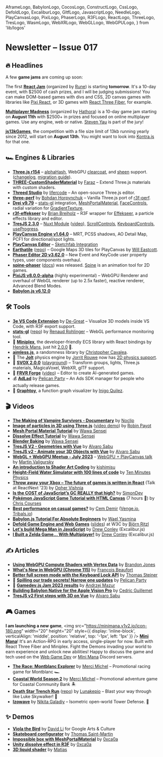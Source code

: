   AframeLogo,
  BabylonLogo,
  CocosLogo,
  ConstructLogo,
  CssLogo,
  DefoldLogo,
  ExcaliburLogo,
  GltfLogo,
  JavascriptLogo,
  NeedleLogo,
  PlayCanvasLogo,
  PixiLogo,
  PhaserLogo,
  R3FLogo,
  ReactLogo,
  ThreeLogo,
  TresLogo,
  WasmLogo,
  WebXRLogo,
  WebGLLogo,
  WebGPULogo,
} from 'lib/logos'

# Newsletter – Issue 017

<SubTitleDate value="2023-07-19" />

<NoBulletListStyles />
<NewsletterStyles />

## 🔥 Headlines

A few **game jams** are coming up soon:

The first [**React Jam**](https://reactjam.com/) (organized by [Rune](https://developers.rune.ai/)) is starting **tomorrow**. It's a 10-day event, with $2500 of cash prizes, and I will be judging submissions! You can make <CssLogo /> DOM-based games with divs and CSS, 2D canvas games with libraries like <PixiLogo /> [Pixi React](https://pixijs.io/pixi-react/), or 3D games with <R3FLogo /> [React Three Fiber](https://docs.pmnd.rs/react-three-fiber), for example.

[**Multiplayer Madness**](https://itch.io/jam/multiplayer-madness-by-hathora) (organized by [Hathora](https://hathora.dev/)) is a 10-day game jam starting on **August 11th** with $2500+ in prizes and focused on online multiplayer games. Use any engine, web or native. [Steven Yau](https://www.webgamedev.com/interviews/steven-yau) is part of the jury!

[**js13kGames**](https://js13kgames.com/), the competition with a file size limit of 13kb running yearly since 2012, will start on **August 13th**. You might want to look into [Kontra.js](https://straker.github.io/kontra/) for that one.

## 🏎 Engines & Libraries

- <ThreeLogo /> [**Three.js r154**](https://x.com/threejs/status/1674413657390977024) –
  [alphaHash](https://github.com/mrdoob/three.js/pull/24271), WebGPU
  [clearcoat](https://github.com/mrdoob/three.js/pull/26211), and
  [sheen](https://github.com/mrdoob/three.js/pull/26329) support.
  ([changelog](https://github.com/mrdoob/three.js/releases/tag/r154), [migration
  guide](https://github.com/mrdoob/three.js/wiki/Migration-Guide)).
- <ThreeLogo /> [**THREE-CustomShaderMaterial**](https://github.com/FarazzShaikh/THREE-CustomShaderMaterial)
  by [Faraz](https://x.com/CantBeFaraz) – Extend Three.js materials with custom shaders.
- <ThreeLogo /> [**Threed Studio**](https://x.com/lifercode/status/1674461318269612040) by
  [lifercode](https://x.com/lifercode) – An open-source Three.js editor.
- <ThreeLogo /> [**three-perf**](https://github.com/TheoTheDev/three-perf) by [Bohdan
  Horpynchuk](https://x.com/theo_the_dev) – Vanilla Three.js port of
  [r3f-perf](https://github.com/utsuboco/r3f-perf).
- <R3FLogo /> [**Drei v9.79**](https://github.com/pmndrs/drei/releases) –
  [stats-gl](https://github.com/RenaudRohlinger/stats-gl) integration,
  [MeshPortalMaterial](https://x.com/0xca0a/status/1669473415609085952),
  [FaceControls](https://github.com/pmndrs/drei#facecontrols), radial variation for
  [GradientTexture](https://github.com/pmndrs/drei#gradienttexture).
- <R3FLogo /> [**r3f-effekseer**](https://github.com/Ctrlmonster/r3f-effekseer) by [Brian
  Breiholz](https://x.com/BrianBreiholz) – R3F wrapper for
  [Effekseer](https://effekseer.github.io/en/), a particle effects library and editor.
- <TresLogo /> [**TresJS 2.3.0**](https://github.com/Tresjs/tres/releases) – [Nuxt
  Module](https://tresjs.org/blog/announcing-tres-nuxt-module.html)
  ([video](https://www.youtube.com/watch?v=U-6fRYfrAzU)),
  [ScrollControls](https://cientos.tresjs.org/guide/controls/scroll-controls.html),
  [KeyboardControls](https://cientos.tresjs.org/guide/controls/keyboard-controls.html),
  [useProgress](https://cientos.tresjs.org/guide/loaders/use-progress.html).
- <PlayCanvasLogo /> [**PlayCanvas Engine
  v1.64.0**](https://github.com/playcanvas/engine/releases/tag/v1.64.0) – MRT, PCSS shadows, AO
  Detail Map, PCF1 for directional/spot lights.
- <PlayCanvasLogo /> [**PlayCanvas Editor**](https://github.com/playcanvas/editor/releases) –
  [Sketchfab Integration](https://blog.playcanvas.com/playcanvas-adds-sketchfab-itegration/)
- <PlayCanvasLogo /> [**Earthatile**](https://x.com/willeastcott/status/1676964523318865920)
  ([repo](https://github.com/playcanvas/earthatile)) – Google Maps 3D tiles for PlayCanvas by [Will
  Eastcott](https://x.com/willeastcott).
- <PhaserLogo /> [**Phaser Editor 2D
  v3.62.0**](https://phasereditor2d.com/blog/2023/06/phaser-editor-2d-v3620-released) – New Event
  and KeyCode user property types, user components overhaul.
- <PhaserLogo /> [**spine-phaser**](https://esotericsoftware.com/blog/spine-phaser-runtime)
  ([docs](https://esotericsoftware.com/spine-phaser)) was released.
  [Spine](https://esotericsoftware.com/spine-in-depth) is an animation tool for 2D games.
- <PixiLogo /> [**PixiJS
  v8.0.0-alpha**](https://github.com/pixijs/pixijs/releases/tag/v8.0.0-alpha.0) (highly
  experimental) – WebGPU Renderer and overhaul of WebGL renderer (up to 2.5x faster), reactive
  renderer, Advanced Blend Modes.
- <BabylonLogo /> [**Babylon.js
  v6.12.0**](https://github.com/BabylonJS/Babylon.js/releases/tag/6.12.0)

## 🛠 Tools

- <GltfLogo /> [**3e VS Code
  Extension**](https://marketplace.visualstudio.com/items?itemName=degreat.3e) by
  [De-Great](https://x.com/_yogr) – Visualize 3D models inside VS Code, with <R3FLogo /> R3F export
  support.
- <WebGLLogo /> [**stats-gl**](https://x.com/onirenaud/status/1681306077512744963)
  ([repo](https://github.com/RenaudRohlinger/stats-gl)) by [Renaud
  Rohlinger](https://x.com/onirenaud) – WebGL performance monitoring tool.
- 👾 [**Miniplex**](https://github.com/hmans/miniplex), the developer-friendly ECS library with React bindings by [Hendrik Mans](https://www.webgamedev.com/interviews/hendrik-mans), just hit [2.0.0](https://github.com/hmans/miniplex/discussions/300) 🎉.
- <JavascriptLogo /> [**aimless.js**](https://github.com/ChrisCavs/aimless.js), a randomness library
  by [Christopher Cavalea](https://github.com/ChrisCavs).
- 🎾 The [**Jolt**](https://github.com/jrouwe/JoltPhysics) physics engine by [Jorrit Rouwe](https://x.com/jrouwe) now has [2D physics support](https://x.com/jrouwe/status/1676311800797622279).
- 🍎 [**SVOX 2.0.0**](https://svox.glitch.me/) ([playground](https://svox.glitch.me/playground.html)) – Transform groups, lights, Three.js materials, MagicaVoxel, WebXR, glTF support.
- 🤖 [**FRVR Forge**](https://benjaminsen.substack.com/p/introducing-frvr-forge) ([video](https://www.youtube.com/watch?v=ipnsBmkM6fY)) – Editor to create AI-generated games.
- 💰 [**AdLad**](https://github.com/Pelican-Party/AdLad) by [Pelican Party](https://x.com/pelican_party) – An Ads SDK manager for people who actually release games.
- 📐 [**Graphtoy**](https://graphtoy.com/), a function graph visualizer by [Inigo Quilez](https://x.com/iquilezles).

## 🎬 Videos

- <PhaserLogo /> [**The Making of Vampire Survivors -
  Documentary**](https://www.youtube.com/watch?v=XQVdR8mJrds) by [Noclip](https://x.com/noclipvideo)
- <ThreeLogo /> [**Image of particles in 3D using
  Three.js**](https://www.youtube.com/watch?v=vEaAheMO0bo) ([video
  demo](https://x.com/RobinPayot/status/1664308325863813121)) by [Robin
  Payot](https://x.com/RobinPayot)
- <R3FLogo /> [**Mesh Portal Material Tutorial**](https://www.youtube.com/watch?v=2W_VR92Pqgs) by
  [Wawa Sensei](https://x.com/wawasensei)
- <R3FLogo /> [**Dissolve Effect Tutorial**](https://www.youtube.com/watch?v=ma9t7HAOZRg) by [Wawa
  Sensei](https://x.com/wawasensei)
- <R3FLogo /> [**Blender Baking**](https://www.youtube.com/watch?v=YkHqpqJgLKw) by [Wawa
  Sensei](https://x.com/wawasensei)
- <TresLogo /> [**TresJS V2 - Geometries with Vue**](https://www.youtube.com/watch?v=95OpiYAqkfY) by
  [Alvaro Sabu](https://x.com/alvarosabu)
- <TresLogo /> [**TresJS v2 - Animate your 3D Objects with
  Vue**](https://www.youtube.com/watch?v=bDWdikyqfjk) by [Alvaro Sabu](https://x.com/alvarosabu)
- <WebGLLogo /> <WebGPULogo /> [**WebGL + WebGPU Meetup - July
  2023**](https://www.youtube.com/watch?v=2ME1aTD5-0k) – <PlayCanvasLogo /> [WebGPU + PlayCanvas
  talk](https://youtu.be/2ME1aTD5-0k?t=2774) by [Martin Valigursky](https://x.com/ValigurskyM)
- <WebGLLogo /> [**An introduction to Shader Art
  Coding**](https://www.youtube.com/watch?v=f4s1h2YETNY) by [kishimisu](https://x.com/kishimisu)
- <WebGLLogo /> [**Height-Field Water Simulator with 100 lines of
  code**](https://www.youtube.com/watch?v=hswBi5wcqAA) by [Ten Minutes
  Physics](https://www.youtube.com/@TenMinutePhysics)
- <ReactLogo /> [**Throw away your Xbox – The future of games is written in
  React**](https://www.youtube.com/watch?v=NSwxSS_zOnA) (Talk at ReactNext '23) by [Opher
  Vishnia](https://x.com/Opherv)
- <JavascriptLogo /> [**Is the COST of JavaScript’s GC REALLY that
  high?**](https://www.youtube.com/watch?v=easvMCCBFkQ) by [SimonDev](https://x.com/iced_coffee_dev)
- <JavascriptLogo /> [**Pokémon JavaScript Game Tutorial with HTML
  Canvas**](https://www.youtube.com/watch?v=yP5DKzriqXA) (7 hours 🤯) by [Chris
  Courses](https://x.com/christopher4lis)
- <PlayCanvasLogo /> [**Best performance on casual
  games?**](https://www.youtube.com/watch?v=PuGwC0rZD7Y) by [Cem Demir](https://x.com/cemdemir)
  ([Venge.io](https://venge.io/), [Tribals.io](https://tribals.io/))
- <BabylonLogo /> [**Babylon.js Tutorial For Absolute
  Beginners**](https://www.youtube.com/watch?v=e6EkrLr8g_o) by [Wael
  Yasmina](https://www.youtube.com/@WaelYasmina/featured)
- <DefoldLogo /> [**Defold Game Engine and Web Games**](https://www.w3.org/2023/07/bjorn-ritzl.html)
  ([slides](https://defold.com/presentations/w3c_june_2023.pdf)) at W3C by [Björn
  Ritzl](https://x.com/bjornritzl)
- <ExcaliburLogo /> [**Let's build Mega Man in
  JavaScript**](https://www.youtube.com/watch?v=kH9v4kMkg7U) by [Drew
  Conley](https://x.com/drewconley13) (Excalibur.js)
- <ExcaliburLogo /> [**I Built a Zelda Game... With
  Multiplayer!**](https://www.youtube.com/watch?v=ru1uo9k4v0s) by [Drew
  Conley](https://x.com/drewconley13) (Excalibur.js)

## ✍️ Articles

- <WebGPULogo /> [**Using WebGPU Compute Shaders with Vertex
  Data**](https://toji.dev/webgpu-best-practices/compute-vertex-data) by [Brandon
  Jones](https://x.com/Tojiro)
- <WebGPULogo /> [**What's New in WebGPU (Chrome
  115)**](https://developer.chrome.com/blog/new-in-webgpu-115/) by [François
  Beaufort](https://x.com/quicksave2k)
- <JavascriptLogo /> [**Better full screen mode with the Keyboard Lock
  API**](https://developer.chrome.com/blog/better-full-screen-mode/) by [Thomas
  Steiner](https://x.com/tomayac)
- 🏹 [**Spilling our trade secrets! Narrow one updates**](https://pelicanparty.itch.io/narrow-one/devlog/536795/spilling-our-trade-secrets-narrow-one-updates-) by [Pelican Party](https://x.com/pelican_party)
- 🐙 [**Gamedev.js Jam 2023 results**](https://github.blog/2023-06-21-gamedev-js-2023/) by [Andrzej Mazur](https://x.com/end3r)
- <BabylonLogo /> [**Building Babylon Native for the Apple Vision
  Pro**](https://babylonjs.medium.com/building-babylon-native-for-the-apple-vision-pro-8c580cc73041)
  by [Cedric Guillemet](https://x.com/skaven_)
- <TresLogo /> [**TresJS v2 First steps with 3D on
  Vue**](https://dev.to/alvarosabu/tresjs-v2-first-steps-with-3d-on-vue-244p) by [Alvaro
  Sabu](https://x.com/alvarosabu)

## 🎮 Games

**I am launching a new game**, <img src="https://minimana.v1v2.io/icon-180.png" width="20" height="20" style={{ display: 'inline-block', verticalAlign: 'middle', position: 'relative', top: '-1px', left: '1px' }} /> [**Mini Mana**](https://minimana.v1v2.io/)! It's an Action-RPG in early access, single-player for now. Built with <R3FLogo /> React Three Fiber and Miniplex. Fight the Demons invading your world to earn experience and unlock new abilities! Happy to discuss the game and tech used on the [Web Game Dev](https://webgamedev.com/discord) or [Mini Mana](https://discord.gg/XuJ7MBzVmz) Discord servers.

- <ThreeLogo /> [**The Race: Montblanc Explorer**](https://therace.montblancexplorer.com/) by [Merci
  Michel](https://x.com/MerciMichel) – Promotional racing game for Montblanc 🏎
- <ThreeLogo /> [**Coastal World Season 2**](https://coastalworld.com/x1) by [Merci
  Michel](https://x.com/MerciMichel) – Promotional adventure game for Coastal Community Bank 🏝
- <R3FLogo /> [**Death Star Trench Run**](https://death-star-trench-run.vercel.app/)
  ([repo](https://github.com/Lunakepio/death-star-trench-run)) by
  [Lunakepio](https://x.com/Lunakepio) – Blast your way through like Luke Skywalker! 🚀
- <PhaserLogo /> [**Izowave**](https://webgamer.io/en/g/izowave) by [Nikita
  Galadiy](https://neki.guru/) – Isometric open-world Tower Defense. 🗼

## ✨ Demos

- <WebGLLogo /> [**Viola the Bird**](https://artsandculture.google.com/experiment/nAEJVwNkp-FnrQ) by
  [David Li](https://x.com/daviddotli) for Google Arts & Culture
- <ThreeLogo /> [**Skateboard configurator**](https://www.boardcrafters.tsmdev.fr/) by [Thomas
  Saint-Martin ](https://x.com/TsM033)
- <R3FLogo /> [**Impossible box with
  MeshPortalMaterial**](https://x.com/0xca0a/status/1666372175404646405) by
  [0xca0a](https://x.com/0xca0a)
- <R3FLogo /> [**Unity dissolve effect in R3F**](https://x.com/0xca0a/status/1678071371274809346) by
  [0xca0a](https://x.com/0xca0a)
- <R3FLogo /> [**3D liquid shader**](https://x.com/matiNotFound/status/1666913095438966786) by
  [Matias](https://x.com/matiNotFound)

<NewsletterFooter tweetId="1681680771801595906" />
